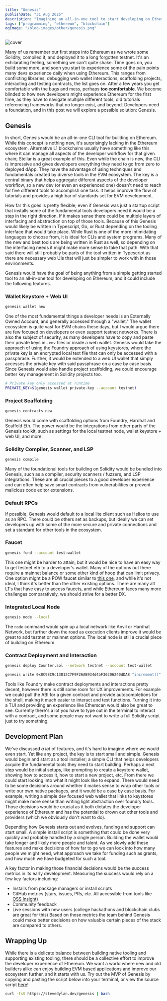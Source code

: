 ```yaml
---
title: "Genesis"
publishDate: "31 Aug 2025"
description: "Imagining an all-in-one tool to start developing on Ethereum"
tags: ["programming", "ethereum", "blockchain"]
ogImage: "/blog-images/other/genesis.png"
---
```


![cover](/blog-images/other/genesis.png)

Many of us remember our first steps into Ethereum as we wrote some Solidity, compiled it, and deployed it to a long forgotten testnet. It's an exhilarating feeling, something we can't quite shake. Time goes on, you build some more, and soon you start to experience some of the pain points many devs experience daily when using Ethereum. This ranges from conflicting libraries, debugging web wallet interactions, scaffolding projects, interacting and testing contracts, the list goes on. After a few years you get comfortable with the bugs and mess, perhaps **too comfortable**. We become blinded to how new developers might experience Ethereum for the first time, as they have to navigate multiple different tools, old tutorials referencing frameworks that no longer exist, and beyond. Developers need a foundation, and in this post we will explore a possible solution: Genesis.

## Genesis

In short, Genesis would be an all-in-one CLI tool for building on Ethereum. While this concept is nothing new, it's surprisingly lacking in the Ethereum ecosystem. Alternative L1 blockchains usually have something like this where it can manage all aspects of the developer workflow for that given chain; Stellar is a great example of this. Even while the chain is new, the CLI is impressive and gives developers everything they need to go from zero to deployed dApp. They have the advantage of using techniques and fundamentals created by diverse tools in the EVM ecosystem. The key is a central binary that helps aggregate different aspects of the developer workflow, so a new dev (or even an experienced one) doesn't need to reach for five different tools to accomplish one task. It helps improve the flow of tutorials and provides a high bar of standards set for EVM development.

How far this goes is pretty flexible; even if Genesis was just a startup script that installs some of the fundamental tools developers need it would be a step in the right direction. If it makes sense there could be multiple layers of interfacing and abstraction on top of those tools. Because of this Genesis would likely be written in Typescript, Go, or Rust depending on the tooling interface that would take place. While Rust is one of the more intimidating languages to choose from, it is ideal for CLIs and system programs. Many of the new and best tools are being written in Rust as well, so depending on the interfacing needs it might make more sense to take that path. With that said there will still probably be parts of the tool written in Typescript as there are necessary web UIs that will just be simpler to work with in those environments.

Genesis would have the goal of being anything from a simple getting started tool to an all-in-one tool for developing on Ethereum, and it could include the following features.

### Wallet Keystore + Web UI

```bash
genesis wallet new
```

One of the most fundamental things a developer needs is an Externally Owned Account, and generally accessed through a "wallet." The wallet ecosystem is quite vast for EVM chains these days, but I would argue there are few focused on developers or even support testnet networks. There is also the subject of security, as many developers have to copy and paste their private keys in `.env` files or inside a web wallet. Genesis would take the approach of using the Foundry approach of using keystores, where the private key is an encrypted local text file that can only be accessed with a passphrase. Further, it would be extended to a web UI wallet that simply accesses the private key with said passphrase on a case by case basis. Since Genesis would also handle project scaffolding, we could encourage better key management in Solidity projects too.

```bash
# Private key only accessed at runtime
PRIVATE_KEY=$(genesis wallet private-key --account testnet)
```

### Project Scaffolding

```bash
genesis contracts new
```

Genesis would come with scaffolding options from Foundry, Hardhat and Scaffold Eth. The power would be the integrations from other parts of the Genesis toolkit, such as settings for the local testnet node, wallet keystore + web UI, and more.

### Solidity Compiler, Scanner, and LSP

```bash
genesis compile
```

Many of the foundational tools for building on Solidity would be bundled into Genesis, such as a compiler, security scanners / fuzzers, and LSP integrations. These are all crucial pieces to a good developer experience and can often help save smart contracts from vulnerabilities or prevent malicious code editor extensions.

### Default RPCs

If possible, Genesis would default to a local lite client such as Helios to use as an RPC. There could be others set as backups, but ideally we can set developers up with some of the more secure and private connections and set a standard for other tools in the ecosystem.

### Faucet

```bash
genesis fund --account test-wallet
```

This one might be harder to attain, but it would be nice to have an easy way to get testnet eth to a developer's wallet. Many of the options out there require a mainnet balance or some other kind of hoop that can limit privacy. One option might be a POW faucet similar to [this one](https://sepolia-faucet.pk910.de), and while it's not ideal, I think it's better than the other existing options. There are many alt L1's that have easy to access faucets, and while Ethereum faces many more challenges comparatively, we should strive for a better DX.

### Integrated Local Node

```bash
genesis node --local
```

The `node` command would spin up a local network like Anvil or Hardhat Network, but further down the road as execution clients improve it would be great to add testnet or mainnet options. The local node is still a crucial piece of building on Ethereum.

### Contract Deployment and Interaction

```bash
genesis deploy Counter.sol --network testnet --account test-wallet

genesis write 0x8C9EC9c13812C7F9F26AB934d4bF36206240dDA8 "increment()" --account test-wallet
```

Tools like Foundry make contract deployments and interactions pretty decent, however there is still some room for UX improvements. For example we could pull the ABI for a given contract and provide autocompletions for the shell, making it much easier to interact and test functions. Turning it into a TUI and providing an experience like Etherscan would also be great to see. Currently there's a lot you have to type out in the terminal to interact with a contract, and some people may not want to write a full Solidity script just to try something.

## Development Plan

We've discussed _a lot_ of features, and it's hard to imagine where we would even start. Yet like any project, the key is to start small and simple. Genesis would begin and start as a tool installer; a simple CLI that helps developers acquire the fundamental tools they need to start building. Perhaps a next step would be initial setups, like prompting to create a keystore wallet, showing how to access it, how to start a new project, etc. From there we could start looking into what it might look like to expand. There would need to be some decisions around whether it makes sense to wrap other tools or write our own native packages, and it would be a case by case basis. For example, writing a simple dev focused web wallet that links to keystores might make more sense than writing light abstraction over foundry tools. Those decisions would be crucial as it both dictates the developer experience of Ethereum and has the potential to drown out other tools and providers (which we obviously don't want to do).

Depending how Genesis starts out and evolves, funding and support can start small. A simple install script is something that could be done very quickly and probably handled by a single person. Building the wallet would take longer and likely more people and talent. As we slowly add these features and make decisions of how far to go we can look into how many people we might need, what approach we take for funding such as grants, and how much we have budgeted for such a tool.

A key factor in making those financial decisions would be the success metrics in its early development. Measuring the success would rely on a few key factors including:
- Installs from package managers or install scripts
- GitHub metrics (stars, issues, PRs, etc. All accessible from tools like [OSS Insight](https://ossinsight.io))
- Community feedback
- Live sessions with new users (college hackathons and blockchain clubs are great for this)
Based on those metrics the team behind Genesis could make better decisions on how valuable certain pieces of the stack are compared to others.

## Wrapping Up

While there is a delicate balance between building native tooling and supporting existing tooling, there should be a collective effort to improve the developer experience of Ethereum. We want a world where new and old builders alike can enjoy building EVM based applications and improve our ecosystem further, and it starts with us. Try out the MVP of Genesis by copying and pasting the script below into your terminal, or view the source script [here](https://stevedylan.dev/genesis)!

```bash
curl -fsS https://stevedylan.dev/genesis | bash
```
